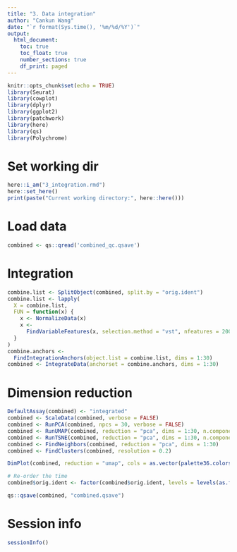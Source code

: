 ```yaml
---
title: "3. Data integration"
author: "Cankun Wang"
date: "`r format(Sys.time(), '%m/%d/%Y')`"
output: 
  html_document:
    toc: true
    toc_float: true
    number_sections: true
    df_print: paged
---
```


```r
knitr::opts_chunk$set(echo = TRUE)
library(Seurat)
library(cowplot)
library(dplyr)
library(ggplot2)
library(patchwork)
library(here)
library(qs)
library(Polychrome)

```


# Set working dir

```r

here::i_am("3_integration.rmd")
here::set_here()
print(paste("Current working directory:", here::here()))

```

# Load data

```r

combined <- qs::qread('combined_qc.qsave')

```

# Integration

```r

combine.list <- SplitObject(combined, split.by = "orig.ident")
combine.list <- lapply(
  X = combine.list,
  FUN = function(x) {
    x <- NormalizeData(x)
    x <-
      FindVariableFeatures(x, selection.method = "vst", nfeatures = 2000)
  }
)
combine.anchors <-
  FindIntegrationAnchors(object.list = combine.list, dims = 1:30)
combined <- IntegrateData(anchorset = combine.anchors, dims = 1:30)


```

# Dimension reduction

```r

DefaultAssay(combined) <- "integrated"
combined <- ScaleData(combined, verbose = FALSE)
combined <- RunPCA(combined, npcs = 30, verbose = FALSE)
combined <- RunUMAP(combined, reduction = "pca", dims = 1:30, n.components = 3L)
combined <- RunTSNE(combined, reduction = "pca", dims = 1:30, n.components = 3L)
combined <- FindNeighbors(combined, reduction = "pca", dims = 1:30)
combined <- FindClusters(combined, resolution = 0.2)


```



```r

DimPlot(combined, reduction = "umap", cols = as.vector(palette36.colors(36)[-2]),label = T)


```


```r
# Re-order the time 
combined$orig.ident <- factor(combined$orig.ident, levels = levels(as.factor(combined$orig.ident))[c(1,4,6,2,3,5,7,10,12,8,9,11)])
```

```r

qs::qsave(combined, "combined.qsave") 

```

# Session info

```r
sessionInfo()
```
